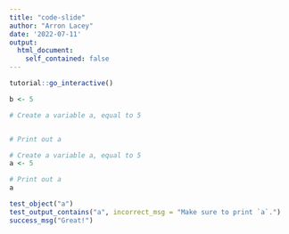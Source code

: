 ```yaml
---
title: "code-slide"
author: "Arron Lacey"
date: '2022-07-11'
output:
  html_document:
    self_contained: false
---
```


```r
tutorial::go_interactive()
```

```r
b <- 5
```

```r
# Create a variable a, equal to 5


# Print out a

```

```r
# Create a variable a, equal to 5
a <- 5

# Print out a
a
```

```r
test_object("a")
test_output_contains("a", incorrect_msg = "Make sure to print `a`.")
success_msg("Great!")
```